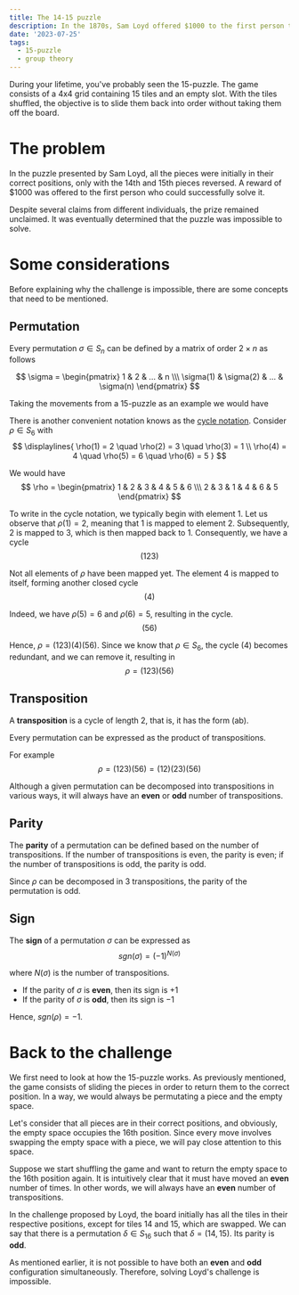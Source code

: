 ```yaml
---
title: The 14-15 puzzle
description: In the 1870s, Sam Loyd offered $1000 to the first person to solve what would come to be known as the 14-15 puzzle.
date: '2023-07-25'
tags:
  - 15-puzzle
  - group theory
---
```


During your lifetime, you've probably seen the 15-puzzle. The game consists of a 4x4 grid containing 15 tiles and an empty slot. With the tiles shuffled, the objective is to slide them back into order without taking them off the board.

# The problem

In the puzzle presented by Sam Loyd, all the pieces were initially in their correct positions, only with the 14th and 15th pieces reversed. A reward of $1000 was offered to the first person who could successfully solve it. 

Despite several claims from different individuals, the prize remained unclaimed. It was eventually determined that the puzzle was impossible to solve.

# Some considerations

Before explaining why the challenge is impossible, there are some concepts that need to be mentioned.

## Permutation

Every permutation $\sigma \in S_{n}$ can be defined by a matrix of order $2 \times n$ as follows

$$
\sigma = \begin{pmatrix} 1 & 2 & ... & n \\\ \sigma(1) & \sigma(2) & ... & \sigma(n) \end{pmatrix}
$$

Taking the movements from a 15-puzzle as an example we would have

<ResponsiveImage
  src='/posts/the-14-15-puzzle/cycle.gif'
  width='0'
  height='0'
  sizes='100vw'
  className='w-full h-auto'
/>

There is another convenient notation knows as the [cycle notation](https://en.wikipedia.org/wiki/Permutation#Cycle_notation). Consider $\rho \in S_{6}$ with 
$$
\displaylines{
\rho(1) = 2 \quad \rho(2) = 3 \quad \rho(3) = 1 \\ 
\rho(4) = 4 \quad \rho(5) = 6 \quad \rho(6) = 5
}
$$

We would have
$$
\rho = \begin{pmatrix} 1 & 2 & 3 & 4 & 5 & 6 \\\ 2 & 3 & 1 & 4 & 6 & 5 \end{pmatrix}
$$

To write in the cycle notation, we typically begin with element 1. Let us observe that $\rho(1)=2$, meaning that 1 is mapped to element 2. Subsequently, 2 is mapped to 3, which is then mapped back to 1. Consequently, we have a cycle
$$
(123)
$$

Not all elements of $\rho$ have been mapped yet. The element 4 is mapped to itself, forming another closed cycle
$$
(4)
$$

Indeed, we have $\rho(5)=6$ and $\rho(6)=5$, resulting in the cycle.
$$
(56)
$$

Hence, $\rho=(123)(4)(56)$. Since we know that $\rho \in S_{6}$, the cycle (4) becomes redundant, and we can remove it, resulting in
$$
\rho=(123)(56)
$$

## Transposition

A **transposition** is a cycle of length 2, that is, it has the form (ab).

Every permutation can be expressed as the product of transpositions.

For example
$$
\rho = (123)(56) = (12)(23)(56) 
$$

Although a given permutation can be decomposed into transpositions in various ways, it will always have an **even** or **odd** number of transpositions.

## Parity

The **parity** of a permutation can be defined based on the number of transpositions. If the number of transpositions is even, the parity is even; if the number of transpositions is odd, the parity is odd. 

Since $\rho$ can be decomposed in 3 transpositions, the parity of the permutation is odd.

## Sign

The **sign** of a permutation $\sigma$ can be expressed as 
$$
sgn(\sigma) = (-1)^{N(\sigma)}
$$

where $N(\sigma)$ is the number of transpositions. 

- If the parity of $\sigma$ is **even**, then its sign is $+1$
- If the parity of $\sigma$ is **odd**, then its sign is $-1$

Hence, $sgn(\rho) = -1$.

# Back to the challenge

We first need to look at how the 15-puzzle works. As previously mentioned, the game consists of sliding the pieces in order to return them to the correct position. In a way, we would always be permutating a piece and the empty space.

Let's consider that all pieces are in their correct positions, and obviously, the empty space occupies the 16th position. Since every move involves swapping the empty space with a piece, we will pay close attention to this space.

Suppose we start shuffling the game and want to return the empty space to the 16th position again. It is intuitively clear that it must have moved an **even** number of times. In other words, we will always have an **even** number of transpositions.

In the challenge proposed by Loyd, the board initially has all the tiles in their respective positions, except for tiles 14 and 15, which are swapped. We can say that there is a permutation $\delta \in S_{16}$ such that $\delta = (14, 15)$. Its parity is **odd**.

As mentioned earlier, it is not possible to have both an **even** and **odd** configuration simultaneously. Therefore, solving Loyd's challenge is impossible.

